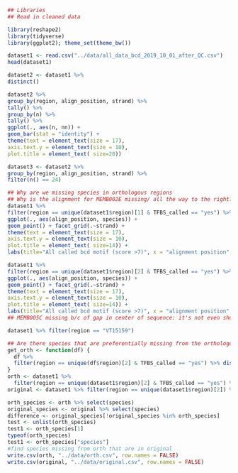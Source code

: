 ```r
## Libraries
## Read in cleaned data 

library(reshape2)
library(tidyverse)
library(ggplot2); theme_set(theme_bw())

dataset1 <- read.csv("../data/all_data_bcd_2019_10_01_after_QC.csv")
head(dataset1)
```
```r
dataset2 <- dataset1 %>%
distinct()

dataset2 %>%
group_by(region, align_position, strand) %>%
tally() %>%
group_by(n) %>%
tally() %>%
ggplot(., aes(n, nn)) +
geom_bar(stat = "identity") +
theme(text = element_text(size = 17),
axis.text.y = element_text(size = 10),
plot.title = element_text( size=20)) 

dataset3 <- dataset2 %>%
group_by(region, align_position, strand) %>%
filter(n() == 24)

```

```r
## Why are we missing species in orthologous regions
## Why is the alignment for MEMB002E missing/ all the way to the right? Checked and there is a valid alignment at the correct region. Answer: score too low.
dataset1 %>%
filter(region == unique(dataset1$region)[1] & TFBS_called == "yes") %>%
ggplot(., aes(align_position, species)) +
geom_point() + facet_grid(.~strand) +
theme(text = element_text(size = 17),
axis.text.y = element_text(size = 10),
plot.title = element_text( size=14)) +
labs(title="All called bcd motif (score >7)", x = "alignment position", y = "species")
```
```r
dataset1 %>%
filter(region == unique(dataset1$region)[2] & TFBS_called == "yes") %>%
ggplot(., aes(align_position, species)) +
geom_point() + facet_grid(.~strand) +
theme(text = element_text(size = 17),
axis.text.y = element_text(size = 10),
plot.title = element_text( size=14)) +
labs(title="All called bcd motif (score >7)", x = "alignment position", y = "species")
## MEMB005C missing b/c of gap in center of sequence: it's not even shown in the graph below

dataset1 %>% filter(region == "VT15159")
```

```r
## Are there species that are preferentially missing from the orthologous TFBS regions?
get_orth <- function(df) {
  df %>%
  filter(region == unique(df$region)[2] & TFBS_called == "yes") %>% distinct(species, .keep_all = TRUE) %>% group_by(species)
}
orth <- dataset1 %>%
  filter(region == unique(dataset1$region)[2] & TFBS_called == "yes") %>% distinct(species, .keep_all = TRUE) %>% group_by(species)
original <- dataset1 %>% filter(region == unique(dataset1$region)[2]) %>% distinct(species, .keep_all = TRUE) %>% group_by(species)

orth_species <- orth %>% select(species)
original_species <- original %>% select(species)
difference <- original_species[!original_species %in% orth_species]
test <- unlist(orth_species)
test1 <- orth_species[1]
typeof(orth_species)
test1 <- orth_species["species"]
#find species missing from orth that are in original
write.csv(orth, "../data/orth.csv", row.names = FALSE)
write.csv(original, "../data/original.csv", row.names = FALSE)
```